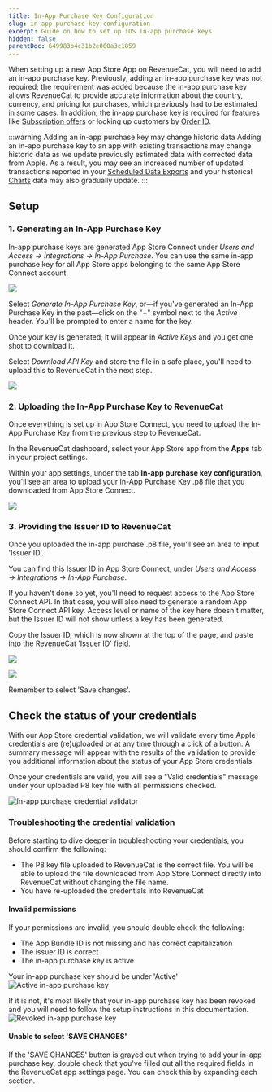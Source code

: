 ```yaml
---
title: In-App Purchase Key Configuration
slug: in-app-purchase-key-configuration
excerpt: Guide on how to set up iOS in-app purchase keys.
hidden: false
parentDoc: 649983b4c31b2e000a3c1859
---
```


When setting up a new App Store App on RevenueCat, you will need to add an in-app purchase key. Previously, adding an in-app purchase key was not required; the requirement was added because the in-app purchase key allows RevenueCat to provide accurate information about the country, currency, and pricing for purchases, which previously had to be estimated in some cases. In addition, the in-app purchase key is required for features like [Subscription offers](/subscription-guidance/subscription-offers/ios-subscription-offers#in-app-purchase-keys) or looking up customers by [Order ID](/dashboard-and-metrics/customer-lists#find-an-individual-customer).

:::warning Adding an in-app purchase key may change historic data
Adding an in-app purchase key to an app with existing transactions may change historic data as we update previously estimated data with corrected data from Apple. As a result, you may see an increased number of updated transactions reported in your [Scheduled Data Exports](/integrations/scheduled-data-exports) and your historical [Charts](/dashboard-and-metrics/charts) data may also gradually update. 
:::

## Setup

### 1. Generating an In-App Purchase Key

In-app purchase keys are generated App Store Connect under _Users and Access → Integrations → In-App Purchase_. You can use the same in-app purchase key for all App Store apps belonging to the same App Store Connect account.

![](/images/SCR-20240327-jvrs.png)

Select _Generate In-App Purchase Key_, or—if you've generated an In-App Purchase Key in the past—click on the "+" symbol next to the _Active_ header. You'll be prompted to enter a name for the key.

Once your key is generated, it will appear in _Active Keys_ and you get one shot to download it.

Select _Download API Key_ and store the file in a safe place, you'll need to upload this to RevenueCat in the next step.

![](/images/55a58f1-Screenshot_at_Feb_01_11-51-45_84b8441cc70b005e4d68ade246fcc386.png)

### 2. Uploading the In-App Purchase Key to RevenueCat

Once everything is set up in App Store Connect, you need to upload the In-App Purchase Key from the previous step to RevenueCat.

In the RevenueCat dashboard, select your App Store app from the **Apps** tab in your project settings.

Within your app settings, under the tab **In-app purchase key configuration**, you'll see an area to upload your In-App Purchase Key .p8 file that you downloaded from App Store Connect.

![](/images/inapppurchase-settings.png)

### 3. Providing the Issuer ID to RevenueCat

Once you uploaded the in-app purchase .p8 file, you'll see an area to input 'Issuer ID'.

You can find this Issuer ID in App Store Connect, under _Users and Access → Integrations → In-App Purchase_.

If you haven't done so yet, you'll need to request access to the App Store Connect API. In that case, you will also need to generate a random App Store Connect API key. Access level or name of the key here doesn't matter, but the Issuer ID will not show unless a key has been generated.

Copy the Issuer ID, which is now shown at the top of the page, and paste into the RevenueCat 'Issuer ID' field.

![](/images/SCR-20240327-jygo.png)

![](https://github.com/RevenueCat/revenuecat-docs/assets/5860245/fdd4e307-8eaa-4bfe-a3e4-56f590106991)

Remember to select 'Save changes'.

## Check the status of your credentials
With our App Store credential validation, we will validate every time Apple credentials are (re)uploaded or at any time through a click of a button. A summary message will appear with the results of the validation to provide you additional information about the status of your App Store credentials.

Once your credentials are valid, you will see a "Valid credentials" message under your uploaded P8 key file with all permissions checked.

![In-app purchase credential validator](/images/inapppurchase-credential-validator.png)

### Troubleshooting the credential validation
Before starting to dive deeper in troubleshooting your credentials, you should confirm the following:

- The P8 key file uploaded to RevenueCat is the correct file. You will be able to upload the file downloaded from App Store Connect directly into RevenueCat without changing the file name.
- You have re-uploaded the credentials into RevenueCat

#### Invalid permissions
If your permissions are invalid, you should double check the following:
- The App Bundle ID is not missing and has correct capitalization
- The issuer ID is correct
- The in-app purchase key is active

Your in-app purchase key should be under 'Active'
![Active in-app purchase key](/images/inapppurchase-active.png)

If it is not, it's most likely that your in-app purchase key has been revoked and you will need to follow the setup instructions in this documentation.
![Revoked in-app purchase key](/images/inapppurchase-revoked.png)

#### Unable to select 'SAVE CHANGES'
If the 'SAVE CHANGES' button is grayed out when trying to add your in-app purchase key, double check that you've filled out all the required fields in the RevenueCat app settings page. You can check this by expanding each section.